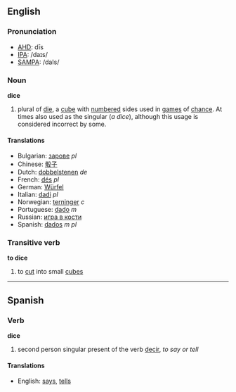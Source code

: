 ==English==

===Pronunciation===
*[[w:AHD|AHD]]: dīs
*[[w:IPA|IPA]]: /daɪs/
*[[w:SAMPA|SAMPA]]: /daIs/

===Noun===
'''dice'''

# plural of [[die]], a [[cube]] with [[number]]ed sides used in [[games]] of [[chance]].  At times also used as the singular (''a dice''), although this usage is considered incorrect by some.

====Translations====
*Bulgarian: [[зарове]] ''pl''
*Chinese: [[骰子]]
*Dutch: [[dobbelstenen]] ''de''
*French: [[dés]] ''pl''
*German: [[Würfel]]
*Italian: [[dadi]] ''pl''
*Norwegian: [[terninger]] ''c''
*Portuguese: [[dado]] ''m''
*Russian: [[игра в кости]]
*Spanish: [[dados]] ''m pl''

===Transitive verb===
'''to dice'''

# to [[cut]] into small [[cube]]s

----

==Spanish==

===Verb===
'''dice'''

# second person singular present of the verb [[decir]], ''to say or tell''

====Translations====
*English: [[says]], [[tells]]
